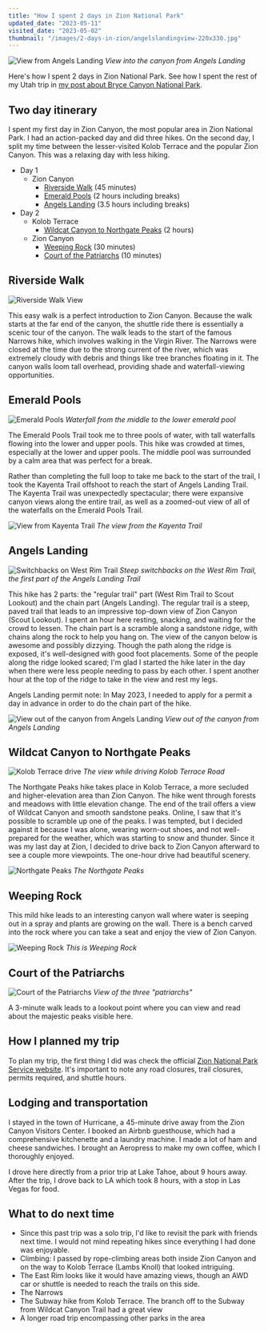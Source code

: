 ```yaml
---
title: "How I spent 2 days in Zion National Park"
updated_date: "2023-05-11"
visited_date: "2023-05-02"
thumbnail: "/images/2-days-in-zion/angelslandingview-220x330.jpg"
---
```


![View from Angels Landing](/images/2-days-in-zion/zion_angels_landing_canyon_end-optimized.jpg)
_View into the canyon from Angels Landing_

Here's how I spent 2 days in Zion National Park. See how I spent the rest of my Utah trip in [my post about Bryce Canyon National Park](/posts/1-day-in-bryce).

## Two day itinerary

I spent my first day in Zion Canyon, the most popular area in Zion National Park. I had an action-packed day and did three hikes. On the second day, I split my time between the lesser-visited Kolob Terrace and the popular Zion Canyon. This was a relaxing day with less hiking.

- Day 1
  - Zion Canyon
    - [Riverside Walk](#riverside-walk) (45 minutes)
    - [Emerald Pools](#emerald-pools) (2 hours including breaks)
    - [Angels Landing](#angels-landing) (3.5 hours including breaks)
- Day 2
  - Kolob Terrace
    - [Wildcat Canyon to Northgate Peaks](#wildcat-canyon-to-northgate-peaks) (2 hours)
  - Zion Canyon
    - [Weeping Rock](#weeping-rock) (30 minutes)
    - [Court of the Patriarchs](#court-of-the-patriarchs) (10 minutes)

## Riverside Walk

![Riverside Walk View](/images/2-days-in-zion/zion_riverside-optimized.jpg)

This easy walk is a perfect introduction to Zion Canyon. Because the walk starts at the far end of the canyon, the shuttle ride there is essentially a scenic tour of the canyon. The walk leads to the start of the famous Narrows hike, which involves walking in the Virgin River. The Narrows were closed at the time due to the strong current of the river, which was extremely cloudy with debris and things like tree branches floating in it.
The canyon walls loom tall overhead, providing shade and waterfall-viewing opportunities.

## Emerald Pools

![Emerald Pools](/images/2-days-in-zion/zion_emerald_pools_underneath-optimized.jpg)
_Waterfall from the middle to the lower emerald pool_

The Emerald Pools Trail took me to three pools of water, with tall waterfalls flowing into the lower and upper pools. This hike was crowded at times, especially at the lower and upper pools. The middle pool was surrounded by a calm area that was perfect for a break.

Rather than completing the full loop to take me back to the start of the trail, I took the Kayenta Trail offshoot to reach the start of Angels Landing Trail. The Kayenta Trail was unexpectedly spectacular; there were expansive canyon views along the entire trail, as well as a zoomed-out view of all of the waterfalls on the Emerald Pools Trail.

![View from Kayenta Trail](/images/2-days-in-zion/zion_kayenta-optimized.jpg)
_The view from the Kayenta Trail_

## Angels Landing

![Switchbacks on West Rim Trail](/images/2-days-in-zion/zion_switchbacks-optimized.jpg)
_Steep switchbacks on the West Rim Trail, the first part of the Angels Landing Trail_

This hike has 2 parts: the "regular trail" part (West Rim Trail to Scout Lookout) and the chain part (Angels Landing). The regular trail is a steep, paved trail that leads to an impressive top-down view of Zion Canyon (Scout Lookout). I spent an hour here resting, snacking, and waiting for the crowd to lessen. The chain part is a scramble along a sandstone ridge, with chains along the rock to help you hang on. The view of the canyon below is awesome and possibly dizzying. Though the path along the ridge is exposed, it's well-designed with good foot placements. Some of the people along the ridge looked scared; I'm glad I started the hike later in the day when there were less people needing to pass by each other. I spent another hour at the top of the ridge to take in the view and rest my legs.

Angels Landing permit note: In May 2023, I needed to apply for a permit a day in advance in order to do the chain part of the hike.

![View out of the canyon from Angels Landing](/images/2-days-in-zion/zion_angelslandingview-optimized.jpg)
_View out of the canyon from Angels Landing_

## Wildcat Canyon to Northgate Peaks

![Kolob Terrace drive](/images/2-days-in-zion/zion_kolob_terrace-optimized.jpg)
_The view while driving Kolob Terrace Road_

The Northgate Peaks hike takes place in Kolob Terrace, a more secluded and higher-elevation area than Zion Canyon. The hike went through forests and meadows with little elevation change. The end of the trail offers a view of Wildcat Canyon and smooth sandstone peaks. Online, I saw that it's possible to scramble up one of the peaks. I was tempted, but I decided against it because I was alone, wearing worn-out shoes, and not well-prepared for the weather, which was starting to snow and thunder. Since it was my last day at Zion, I decided to drive back to Zion Canyon afterward to see a couple more viewpoints. The one-hour drive had beautiful scenery.

![Northgate Peaks](/images/2-days-in-zion/zion_northgate_peaks-optimized.jpg)
_The Northgate Peaks_

## Weeping Rock

This mild hike leads to an interesting canyon wall where water is seeping out in a spray and plants are growing on the wall. There is a bench carved into the rock where you can take a seat and enjoy the view of Zion Canyon.

![Weeping Rock](/images/2-days-in-zion/zion_weeping_rock-optimized.jpg)
_This is Weeping Rock_

## Court of the Patriarchs

![Court of the Patriarchs](/images/2-days-in-zion/zion_court-optimized.jpg)
_View of the three "patriarchs"_

A 3-minute walk leads to a lookout point where you can view and read about the majestic peaks visible here.

## How I planned my trip

To plan my trip, the first thing I did was check the official [Zion National Park Service website](https://www.nps.gov/zion/index.htm). It's important to note any road closures, trail closures, permits required, and shuttle hours.

## Lodging and transportation

I stayed in the town of Hurricane, a 45-minute drive away from the Zion Canyon Visitors Center. I booked an Airbnb guesthouse, which had a comprehensive kitchenette and a laundry machine. I made a lot of ham and cheese sandwiches. I brought an Aeropress to make my own coffee, which I thoroughly enjoyed.

I drove here directly from a prior trip at Lake Tahoe, about 9 hours away. After the trip, I drove back to LA which took 8 hours, with a stop in Las Vegas for food.

## What to do next time

- Since this past trip was a solo trip, I'd like to revisit the park with friends next time. I would not mind repeating hikes since everything I had done was enjoyable.
- Climbing: I passed by rope-climbing areas both inside Zion Canyon and on the way to Kolob Terrace (Lambs Knoll) that looked intriguing.
- The East Rim looks like it would have amazing views, though an AWD car or shuttle is needed to reach the trails on this side.
- The Narrows
- The Subway hike from Kolob Terrace. The branch off to the Subway from Wildcat Canyon Trail had a great view
- A longer road trip encompassing other parks in the area

